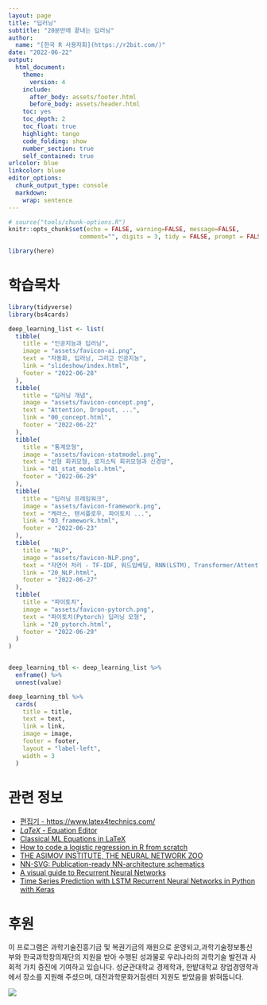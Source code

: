 ```yaml
---
layout: page
title: "딥러닝"
subtitle: "20분만에 끝내는 딥러닝"
author:
  name: "[한국 R 사용자회](https://r2bit.com/)"
date: "2022-06-22"
output:
  html_document: 
    theme:
      version: 4
    include:
      after_body: assets/footer.html
      before_body: assets/header.html
    toc: yes
    toc_depth: 2
    toc_float: true
    highlight: tango
    code_folding: show
    number_section: true
    self_contained: true
urlcolor: blue
linkcolor: bluee
editor_options: 
  chunk_output_type: console
  markdown: 
    wrap: sentence
---
```


```r
# source("tools/chunk-options.R")
knitr::opts_chunk$set(echo = FALSE, warning=FALSE, message=FALSE,
                    comment="", digits = 3, tidy = FALSE, prompt = FALSE, fig.align = 'center')

library(here)
```


# 학습목차


```r
library(tidyverse)
library(bs4cards)

deep_learning_list <- list(
  tibble(
    title = "인공지능과 딥러닝",
    image = "assets/favicon-ai.png",
    text = "자동화, 딥러닝, 그리고 인공지능",
    link = "slideshow/index.html",
    footer = "2022-06-28"
  ),
  tibble(
    title = "딥러닝 개념",
    image = "assets/favicon-concept.png",
    text = "Attention, Dropout, ...",
    link = "00_concept.html",
    footer = "2022-06-22"
  ),
  tibble(
    title = "통계모형",
    image = "assets/favicon-statmodel.png",
    text = "선형 회귀모형, 로지스틱 회귀모형과 신경망",
    link = "01_stat_models.html",
    footer = "2022-06-29"
  ),
  tibble(
    title = "딥러닝 프레임워크",
    image = "assets/favicon-framework.png",
    text = "케라스, 텐서플로우, 파이토치 ...",
    link = "03_framework.html",
    footer = "2022-06-23"
  ),
  tibble(
    title = "NLP",
    image = "assets/favicon-NLP.png",
    text = "자연어 처리 - TF-IDF, 워드임베딩, RNN(LSTM), Transformer/Attention, BERT/GPT, 전이학습, ...",
    link = "20_NLP.html",
    footer = "2022-06-27"
  ),
  tibble(
    title = "파이토치",
    image = "assets/favicon-pytorch.png",
    text = "파이토치(Pytorch) 딥러닝 모형",
    link = "20_pytorch.html",
    footer = "2022-06-29"
  )  
)


deep_learning_tbl <- deep_learning_list %>% 
  enframe() %>% 
  unnest(value)

deep_learning_tbl %>% 
  cards(
    title = title,
    text = text,
    link = link,
    image = image,
    footer = footer,
    layout = "label-left", 
    width = 3
  )
```
 
# 관련 정보

- [편집기 - https://www.latex4technics.com/](https://www.latex4technics.com/)
- [$LaTeX$ - Equation Editor](https://www.codecogs.com/latex/eqneditor.php)
- [Classical ML Equations in LaTeX](https://blmoistawinde.github.io/ml_equations_latex/)
- [How to code a logistic regression in R from scratch](https://anderfernandez.com/en/blog/code-logistic-regression-r-from-scratch/)
- [THE ASIMOV INSTITUTE, THE NEURAL NETWORK ZOO](https://www.asimovinstitute.org/neural-network-zoo/)
- [NN-SVG: Publication-ready NN-architecture schematics](https://alexlenail.me/)
- [A visual guide to Recurrent Neural Networks](https://www.analyticsvidhya.com/blog/2021/06/a-visual-guide-to-recurrent-neural-networks/)
- [Time Series Prediction with LSTM Recurrent Neural Networks in Python with Keras](https://machinelearningmastery.com/time-series-prediction-lstm-recurrent-neural-networks-python-keras/)


# 후원

이 프로그램은 과학기술진흥기금 및 복권기금의 재원으로 운영되고,과학기술정보통신부와 한국과학창의재단의 지원을 받아 수행된 성과물로 우리나라의 과학기술 발전과 사회적 가치 증진에 기여하고 있습니다. 성균관대학교 경제학과, 한밭대학교 창업경영학과에서 장소를 지원해 주셨으며, 대전과학문화거점센터 지원도 받았음을 밝혀둡니다.

![](assets/sponsors.jpg)


